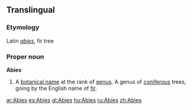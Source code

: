 {{wikipedia}}
{{also|abies}}
==Translingual==

===Etymology===
Latin ''[[abies]]'', fir tree

===Proper noun===
'''Abies'''

# {{botany}} A [[botanical name]] at the rank of [[genus]]. A genus of [[coniferous]] trees, going by the English name of [[fir]].

[[ar:Abies]]
[[es:Abies]]
[[gl:Abies]]
[[hu:Abies]]
[[ru:Abies]]
[[zh:Abies]]